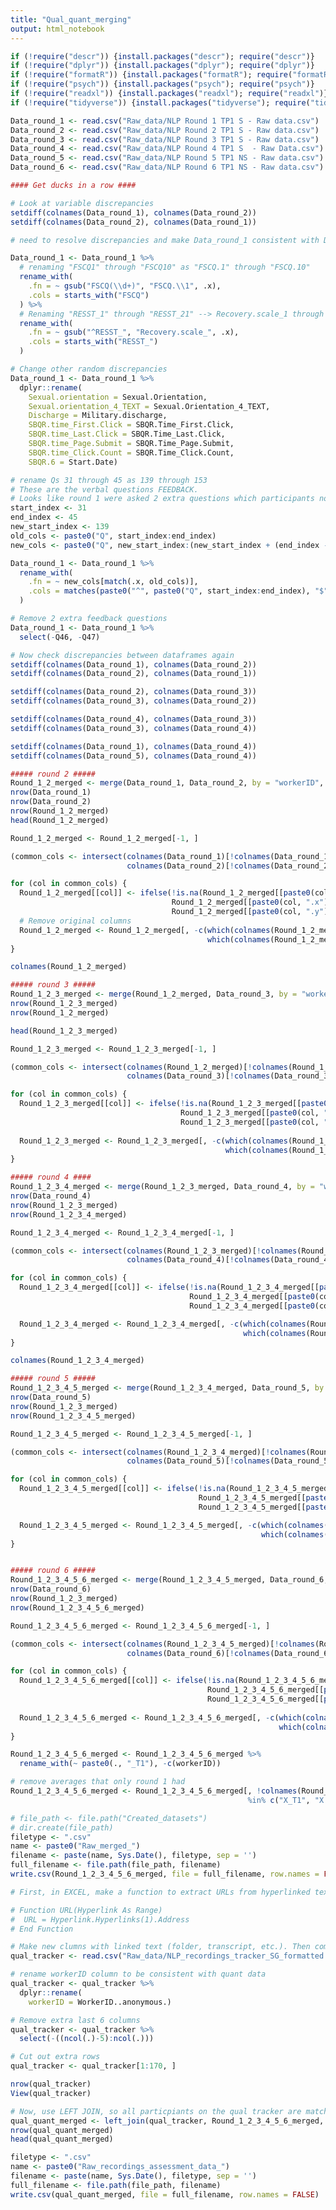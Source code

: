 ```yaml
---
title: "Qual_quant_merging"
output: html_notebook
---
```


```r
if (!require("descr")) {install.packages("descr"); require("descr")}
if (!require("dplyr")) {install.packages("dplyr"); require("dplyr")} 
if (!require("formatR")) {install.packages("formatR"); require("formatR")} 
if (!require("psych")) {install.packages("psych"); require("psych")}    
if (!require("readxl")) {install.packages("readxl"); require("readxl")}    
if (!require("tidyverse")) {install.packages("tidyverse"); require("tidyverse")} 
```

```r
Data_round_1 <- read.csv("Raw_data/NLP Round 1 TP1 S - Raw data.csv")
Data_round_2 <- read.csv("Raw_data/NLP Round 2 TP1 S - Raw data.csv")
Data_round_3 <- read.csv("Raw_data/NLP Round 3 TP1 S - Raw data.csv")
Data_round_4 <- read.csv("Raw_data/NLP Round 4 TP1 S  - Raw Data.csv")
Data_round_5 <- read.csv("Raw_data/NLP Round 5 TP1 NS - Raw data.csv")
Data_round_6 <- read.csv("Raw_data/NLP Round 6 TP1 NS - Raw data.csv")
```

```r
#### Get ducks in a row ####

# Look at variable discrepancies
setdiff(colnames(Data_round_1), colnames(Data_round_2))
setdiff(colnames(Data_round_2), colnames(Data_round_1))

# need to resolve discrepancies and make Data_round_1 consistent with Data_round_2, since round_2 is consistent with the others. 

Data_round_1 <- Data_round_1 %>%
  # renaming "FSCQ1" through "FSCQ10" as "FSCQ.1" through "FSCQ.10"
  rename_with(
    .fn = ~ gsub("FSCQ(\\d+)", "FSCQ.\\1", .x),
    .cols = starts_with("FSCQ")
  ) %>%
  # Renaming "RESST_1" through "RESST_21" --> Recovery.scale_1 through "Recovery.scale_21"
  rename_with(
    .fn = ~ gsub("^RESST_", "Recovery.scale_", .x),
    .cols = starts_with("RESST_")
  )

# Change other random discrepancies
Data_round_1 <- Data_round_1 %>%
  dplyr::rename(
    Sexual.orientation = Sexual.Orientation,
    Sexual.orientation_4_TEXT = Sexual.Orientation_4_TEXT,
    Discharge = Military.discharge, 
    SBQR.time_First.Click = SBQR.Time_First.Click, 
    SBQR.time_Last.Click = SBQR.Time_Last.Click,
    SBQR.time_Page.Submit = SBQR.Time_Page.Submit,
    SBQR.time_Click.Count = SBQR.Time_Click.Count, 
    SBQR.6 = Start.Date)

# rename Qs 31 through 45 as 139 through 153
# These are the verbal questions FEEDBACK. 
# Looks like round 1 were asked 2 extra questions which participants noted they weren't asked about originally. We'll exclude those from the dataframe after this
start_index <- 31
end_index <- 45
new_start_index <- 139
old_cols <- paste0("Q", start_index:end_index)
new_cols <- paste0("Q", new_start_index:(new_start_index + (end_index - start_index)))

Data_round_1 <- Data_round_1 %>%
  rename_with(
    .fn = ~ new_cols[match(.x, old_cols)],
    .cols = matches(paste0("^", paste0("Q", start_index:end_index), "$"))
  )

# Remove 2 extra feedback questions
Data_round_1 <- Data_round_1 %>%
  select(-Q46, -Q47)

# Now check discrepancies between dataframes again
setdiff(colnames(Data_round_1), colnames(Data_round_2))
setdiff(colnames(Data_round_2), colnames(Data_round_1))

setdiff(colnames(Data_round_2), colnames(Data_round_3))
setdiff(colnames(Data_round_3), colnames(Data_round_2))

setdiff(colnames(Data_round_4), colnames(Data_round_3))
setdiff(colnames(Data_round_3), colnames(Data_round_4))

setdiff(colnames(Data_round_1), colnames(Data_round_4))
setdiff(colnames(Data_round_5), colnames(Data_round_4))
```


```r

##### round 2 #####
Round_1_2_merged <- merge(Data_round_1, Data_round_2, by = "workerID", all = TRUE)
nrow(Data_round_1)
nrow(Data_round_2)
nrow(Round_1_2_merged)
head(Round_1_2_merged)

Round_1_2_merged <- Round_1_2_merged[-1, ]

(common_cols <- intersect(colnames(Data_round_1)[!colnames(Data_round_1) %in% "workerID"], 
                          colnames(Data_round_2)[!colnames(Data_round_2) %in% "workerID"]))

for (col in common_cols) {
  Round_1_2_merged[[col]] <- ifelse(!is.na(Round_1_2_merged[[paste0(col, ".x")]]),
                                    Round_1_2_merged[[paste0(col, ".x")]],
                                    Round_1_2_merged[[paste0(col, ".y")]])
  # Remove original columns
  Round_1_2_merged <- Round_1_2_merged[, -c(which(colnames(Round_1_2_merged) == paste0(col, ".x")),
                                            which(colnames(Round_1_2_merged) == paste0(col, ".y")))]
}

colnames(Round_1_2_merged)

##### round 3 #####
Round_1_2_3_merged <- merge(Round_1_2_merged, Data_round_3, by = "workerID", all = TRUE)
nrow(Round_1_2_3_merged)
nrow(Round_1_2_merged)

head(Round_1_2_3_merged)

Round_1_2_3_merged <- Round_1_2_3_merged[-1, ]

(common_cols <- intersect(colnames(Round_1_2_merged)[!colnames(Round_1_2_merged) %in% "workerID"], 
                          colnames(Data_round_3)[!colnames(Data_round_3) %in% "workerID"]))

for (col in common_cols) {
  Round_1_2_3_merged[[col]] <- ifelse(!is.na(Round_1_2_3_merged[[paste0(col, ".x")]]),
                                      Round_1_2_3_merged[[paste0(col, ".x")]],
                                      Round_1_2_3_merged[[paste0(col, ".y")]])
  
  Round_1_2_3_merged <- Round_1_2_3_merged[, -c(which(colnames(Round_1_2_3_merged) == paste0(col, ".x")),
                                                which(colnames(Round_1_2_3_merged) == paste0(col, ".y")))]
}

##### round 4 ####
Round_1_2_3_4_merged <- merge(Round_1_2_3_merged, Data_round_4, by = "workerID", all = TRUE)
nrow(Data_round_4)
nrow(Round_1_2_3_merged)
nrow(Round_1_2_3_4_merged)

Round_1_2_3_4_merged <- Round_1_2_3_4_merged[-1, ]

(common_cols <- intersect(colnames(Round_1_2_3_merged)[!colnames(Round_1_2_3_merged) %in% "workerID"], 
                          colnames(Data_round_4)[!colnames(Data_round_4) %in% "workerID"]))

for (col in common_cols) {
  Round_1_2_3_4_merged[[col]] <- ifelse(!is.na(Round_1_2_3_4_merged[[paste0(col, ".x")]]),
                                        Round_1_2_3_4_merged[[paste0(col, ".x")]],
                                        Round_1_2_3_4_merged[[paste0(col, ".y")]])

  Round_1_2_3_4_merged <- Round_1_2_3_4_merged[, -c(which(colnames(Round_1_2_3_4_merged) == paste0(col, ".x")),
                                                    which(colnames(Round_1_2_3_4_merged) == paste0(col, ".y")))]
}

colnames(Round_1_2_3_4_merged)

##### round 5 #####
Round_1_2_3_4_5_merged <- merge(Round_1_2_3_4_merged, Data_round_5, by = "workerID", all = TRUE)
nrow(Data_round_5)
nrow(Round_1_2_3_merged)
nrow(Round_1_2_3_4_5_merged)

Round_1_2_3_4_5_merged <- Round_1_2_3_4_5_merged[-1, ]

(common_cols <- intersect(colnames(Round_1_2_3_4_merged)[!colnames(Round_1_2_3_4_merged) %in% "workerID"], 
                          colnames(Data_round_5)[!colnames(Data_round_5) %in% "workerID"]))

for (col in common_cols) {
  Round_1_2_3_4_5_merged[[col]] <- ifelse(!is.na(Round_1_2_3_4_5_merged[[paste0(col, ".x")]]),
                                          Round_1_2_3_4_5_merged[[paste0(col, ".x")]],
                                          Round_1_2_3_4_5_merged[[paste0(col, ".y")]])

  Round_1_2_3_4_5_merged <- Round_1_2_3_4_5_merged[, -c(which(colnames(Round_1_2_3_4_5_merged) == paste0(col, ".x")),
                                                        which(colnames(Round_1_2_3_4_5_merged) == paste0(col, ".y")))]
}


##### round 6 #####
Round_1_2_3_4_5_6_merged <- merge(Round_1_2_3_4_5_merged, Data_round_6, by = "workerID", all = TRUE)
nrow(Data_round_6)
nrow(Round_1_2_3_merged)
nrow(Round_1_2_3_4_5_6_merged)

Round_1_2_3_4_5_6_merged <- Round_1_2_3_4_5_6_merged[-1, ]

(common_cols <- intersect(colnames(Round_1_2_3_4_5_merged)[!colnames(Round_1_2_3_4_5_merged) %in% "workerID"], 
                          colnames(Data_round_6)[!colnames(Data_round_6) %in% "workerID"]))

for (col in common_cols) {
  Round_1_2_3_4_5_6_merged[[col]] <- ifelse(!is.na(Round_1_2_3_4_5_6_merged[[paste0(col, ".x")]]),
                                            Round_1_2_3_4_5_6_merged[[paste0(col, ".x")]],
                                            Round_1_2_3_4_5_6_merged[[paste0(col, ".y")]])
  
  Round_1_2_3_4_5_6_merged <- Round_1_2_3_4_5_6_merged[, -c(which(colnames(Round_1_2_3_4_5_6_merged) == paste0(col, ".x")),
                                                            which(colnames(Round_1_2_3_4_5_6_merged) == paste0(col, ".y")))]
}

Round_1_2_3_4_5_6_merged <- Round_1_2_3_4_5_6_merged %>%
  rename_with(~ paste0(., "_T1"), -c(workerID))

# remove averages that only round 1 had
Round_1_2_3_4_5_6_merged <- Round_1_2_3_4_5_6_merged[, !colnames(Round_1_2_3_4_5_6_merged) 
                                                     %in% c("X_T1", "X.1_T1", "X.2_T1", "X.3_T1", "Raw_T1")]

# file_path <- file.path("Created_datasets")
# dir.create(file_path)
filetype <- ".csv"
name <- paste0("Raw_merged_")
filename <- paste(name, Sys.Date(), filetype, sep = '')
full_filename <- file.path(file_path, filename)
write.csv(Round_1_2_3_4_5_6_merged, file = full_filename, row.names = FALSE)
```

```r
# First, in EXCEL, make a function to extract URLs from hyperlinked text. 

# Function URL(Hyperlink As Range)
#  URL = Hyperlink.Hyperlinks(1).Address
# End Function

# Make new clumns with linked text (folder, transcript, etc.). Then come back to this R file, and import the formatted version:
qual_tracker <- read.csv("Raw_data/NLP_recordings_tracker_SG_formatted.csv")

# rename workerID column to be consistent with quant data
qual_tracker <- qual_tracker %>%
  dplyr::rename(
    workerID = WorkerID..anonymous.)

# Remove extra last 6 columns
qual_tracker <- qual_tracker %>%
  select(-((ncol(.)-5):ncol(.)))

# Cut out extra rows
qual_tracker <- qual_tracker[1:170, ]

nrow(qual_tracker)
View(qual_tracker)

# Now, use LEFT JOIN, so all particpiants on the qual tracker are matched (but not the opposite)
qual_quant_merged <- left_join(qual_tracker, Round_1_2_3_4_5_6_merged, by = "workerID")
nrow(qual_quant_merged)
head(qual_quant_merged)

filetype <- ".csv"
name <- paste0("Raw_recordings_assessment_data_")
filename <- paste(name, Sys.Date(), filetype, sep = '')
full_filename <- file.path(file_path, filename)
write.csv(qual_quant_merged, file = full_filename, row.names = FALSE)
```

